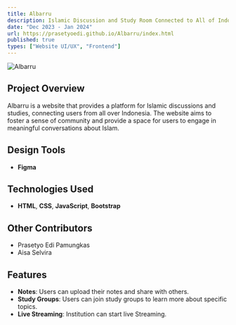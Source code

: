 ```yaml
---
title: Albarru
description: Islamic Discussion and Study Room Connected to All of Indonesia.
date: "Dec 2023 - Jan 2024"
url: https://prasetyoedi.github.io/Albarru/index.html
published: true
types: ["Website UI/UX", "Frontend"]
---
```


![Albarru](/images/albarru.png)

## Project Overview
Albarru is a website that provides a platform for Islamic discussions and studies, connecting users from all over Indonesia. The website aims to foster a sense of community and provide a space for users to engage in meaningful conversations about Islam.

## Design Tools
- **Figma**

## Technologies Used
- **HTML**, **CSS**, **JavaScript**, **Bootstrap**

## Other Contributors
- Prasetyo Edi Pamungkas
- Aisa Selvira

## Features
- **Notes**: Users can upload their notes and share with others.
- **Study Groups**: Users can join study groups to learn more about specific topics.
- **Live Streaming**: Institution can start live Streaming.
